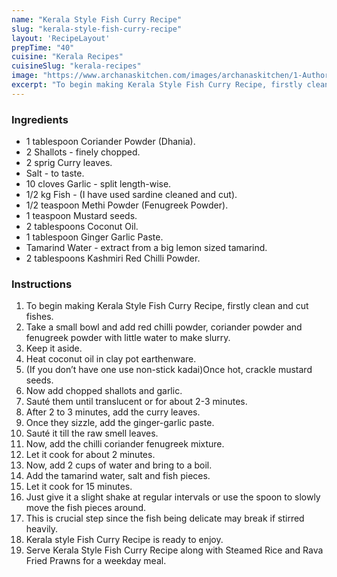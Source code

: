 ---
name: "Kerala Style Fish Curry Recipe"
slug: "kerala-style-fish-curry-recipe"
layout: 'RecipeLayout'
prepTime: "40"
cuisine: "Kerala Recipes"
cuisineSlug: "kerala-recipes"
image: "https://www.archanaskitchen.com/images/archanaskitchen/1-Author/Yeleena_Thomas/Mums_Fish_Curry_Kerala_Style.jpg"
excerpt: "To begin making Kerala Style Fish Curry Recipe, firstly clean and cut fishes"
---

### Ingredients

- 1 tablespoon Coriander Powder (Dhania).
- 2 Shallots - finely chopped.
- 2 sprig Curry leaves.
- Salt - to taste.
- 10 cloves Garlic - split length-wise.
- 1/2 kg Fish - (I have used sardine cleaned and cut).
- 1/2 teaspoon Methi Powder (Fenugreek Powder).
- 1 teaspoon Mustard seeds.
- 2 tablespoons Coconut Oil.
- 1 tablespoon Ginger Garlic Paste.
- Tamarind Water - extract from a big lemon sized tamarind.
- 2 tablespoons Kashmiri Red Chilli Powder.

### Instructions

1. To begin making Kerala Style Fish Curry Recipe, firstly clean and cut fishes.
1. Take a small bowl and add red chilli powder, coriander powder and fenugreek powder with little water to make slurry.
1. Keep it aside.
1. Heat coconut oil in clay pot earthenware.
1. (If you don’t have one use non-stick kadai)Once hot, crackle mustard seeds.
1. Now add chopped shallots and garlic.
1. Sauté them until translucent or for about 2-3 minutes.
1. After 2 to 3 minutes, add the curry leaves.
1. Once they sizzle, add the ginger-garlic paste.
1. Sauté it till the raw smell leaves.
1. Now, add the chilli coriander fenugreek mixture.
1. Let it cook for about 2 minutes.
1. Now, add 2 cups of water and bring to a boil.
1. Add the tamarind water, salt and fish pieces.
1. Let it cook for 15 minutes.
1. Just give it a slight shake at regular intervals or use the spoon to slowly move the fish pieces around.
1. This is crucial step since the fish being delicate may break if stirred heavily.
1. Kerala style Fish Curry Recipe is ready to enjoy.
1. Serve Kerala Style Fish Curry Recipe along with Steamed Rice and Rava Fried Prawns for a weekday meal.
